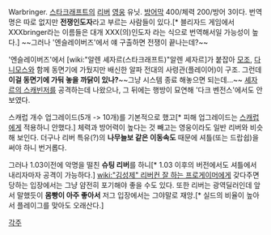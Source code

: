 Warbringer. [[스타크래프트]]의 [[리버]] [[영웅]] 유닛. [[방어막]] 400/체력 200/방어 3이다. 번역명은 따로 없지만 '''전쟁인도자'''라고 부르는 사람들이 있다.[* 블리자드 게임에서 XXXbringer라는 이름들은 대개 XXX(의)인도자 라는 식으로 번역해서일 가능성이 높다.] ~~그러나 '엔슬레이버즈'에서 얘 구출하면 전쟁이 끝나는데?~~

'엔슬레이버즈'에서 [wiki:"알렌 셰자르(스타크래프트)"알렌 셰자르]가 붙잡아 [[모조]], [[다니모스]]와 함께 동면기에 가뒀지만 배신한 알파 전대의 사령관(플레이어)이 구조. 그런데 '''이걸 동면기에 가둬 놓을 까닭이 있나?'''~~그냥 시스템 종료 해놓으면 되는데...~~ [[셰자르의 스캐빈저]]를 공격하는데 나왔으나, 그 뒤에는 행방이 묘연해 '다크 벤전스'에서도 안 보였다.

스캐럽 개수 업그레이드(5개 -> 10개)를 기본적으로 했고[* 피해 업그레이드는 [[스캐럽]]에게 적용하니 안했다.] 체력과 방어력이 높다는 것 빼고는 영웅이라도 일반 리버와 비슷해 보인다. 더구나 리버 특유(?)의 '''나무늘보 같은 이동속도''' 때문에 셔틀(또는 드랍쉽)을 써야 하니 번거롭다.

그러나 1.03이전에 악명을 떨친 '''슈팅 리버'''를 하니[* 1.03 이후의 버전에서도 셔틀에서 내리자마자 공격이 가능하다.] [[wiki:"김성제" 리버컨 잘 하는 프로게이머]]에게 갖다주면 당하는 입장에서는 그냥 얌전히 포기해야 좋을 수도 있다. 또한 리버는 광역딜러인데 앞서 말했듯이 '''몸빵이 아주 좋아서''' 저그 입장에서는 그야말로 재앙.[* 실드의 비율이 높아서 플레이그를 맞아도 오래산다.]

[[각주]]

